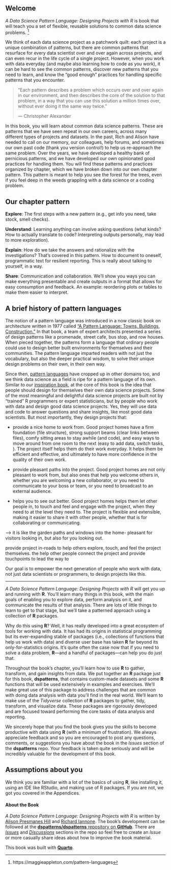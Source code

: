 ## Welcome {.unnumbered}

*A Data Science Pattern Language: Designing Projects with R* is book that will teach you a set of flexible, reusable solutions to common data science problems. ^[https://maggieappleton.com/pattern-languages] 

We think of each data science project as a patchwork quilt: each project is a unique combination of patterns, but there are common patterns that resurface for every data scientist over and over again across projects, and can even recur in the life cycle of a single project. However, when you work with data everyday (and maybe also learning how to code as you work), it can be hard to see the common patterns, discover new patterns that you need to learn, and know the "good enough" practices for handling specific patterns that you encounter.

> "Each pattern describes a problem which occurs over and over again in our environment, and then describes the core of the solution to that problem, in a way that you can use this solution a million times over, without ever doing it the same way twice."
>
> — Christopher Alexander

In this book, you will learn about common data science patterns. These are patterns that we have seen repeat in our own careers, across many different types of projects and datasets. In the past, Rich and Alison have needed to call on our memory, our colleagues, help forums, and sometimes our own past code (thank you version control!) to help us re-approach the same problem. Over the years, we have developed a healthy bank of pernicious patterns, and we have developed our own opinionated good practices for handling them. You will find these patterns and practices organized by chapter, which we have broken down into our own chapter pattern. This pattern is meant to help you see the forest for the trees, even if you feel deep in the weeds grappling with a data science or a coding problem.

## Our chapter pattern

**Explore**: The first steps with a new pattern (e.g., get info you need, take stock, smell checks).

**Understand**: Learning anything can involve asking questions (what kinds? How to actually translate to code? Interpreting outputs personally, may lead to more exploration).

**Explain**: How do we take the answers and rationalize with the investigations? That's covered in this pattern. How to document to oneself, programmatic text for resilient reporting. This is really about talking to yourself, in a way.

**Share**: Communication and collaboration. We'll show you ways you can make everything presentable and create outputs in a format that allows for easy consumption and feedback. An example: reordering plots or tables to make them easier to interpret.

## A brief history of pattern languages {-}

The notion of a pattern language was introduced in a now classic book on architecture written in 1977 called ["A Pattern Language: Towns, Buildings, Construction."](https://en.wikipedia.org/wiki/A_Pattern_Language) In that book, a team of expert architects presented a series of design patterns like a promenade, street cafe, bus stop, and row houses. When pieced together, the patterns form a language that ordinary people could use to design better built environments for themselves and their communities. The pattern language imparted readers with not just the vocabulary, but also the deeper practical wisdom, to solve their unique design problems on their own, in their own way.

Since then, [pattern languages](https://en.wikipedia.org/wiki/Pattern_language) have cropped up in other domains too, and we think data science as a field is ripe for a pattern language of its own. Similar to our [inspiration book](https://en.wikipedia.org/wiki/A_Pattern_Language), at the core of this book is the idea that people should design for themselves their own data science projects. Some of the most meaningful and delightful data science projects are built not by "trained" R programmers or expert statisticians, but by people who work with data and design good data science projects. Yes, they will use data and code to answer questions and share insights, like most good data scientists. But most importantly, they design projects that: 

+ provide a nice home to work from. Good project homes have a firm foundation (file structure), strong support beams (clear links between files), comfy sitting areas to stay awhile (and code), and easy ways to move around from one room to the next (easy to add data, switch tasks, ). The project itself helps them do their work everyday. It helps them be efficient and effective, and ultimately to have more confidence in the quality of their own work.

+ provide pleasant paths into the project. Good project homes are not only pleasant to work from, but also ones that help you welcome others in, whether you are welcoming a new collaborator, or you need to communicate to your boss or team, or you need to broadcast to an external audience.  

+ helps you to see out better. Good project homes helps them let other people in, to touch and feel and engage with the project, when they need to at the level they need to. The project is flexible and extensible, making it easier to share it with other people, whether that is for collaborating or communicating. 

--> it is like the garden paths and windows into the home- pleasant for visitors looking in, but also for you looking out.

provide project in-roads to help others explore, touch, and feel the project themselves. the help other people connect the project and provide touchpoints to lead the way to 

Our goal is to empower the next generation of people who work with data, not just data scientists or programmers, to design projects like this.

---


*A Data Science Pattern Language: Designing Projects with R* will get you up and running with **R**. You'll learn many things in this book, with the main goals of enabling you to explore data, perform analysis on it, and communicate the results of that analysis. There are lots of little things to learn to get to that stage, but we'll take a patterned approach using a collection of **R** packages.

Why do this using **R**? Well, it has really developed into a great ecosystem of tools for working with data. It has had its origins in statistical programming but its ever-expanding stable of packages (i.e., collections of functions that help us work with data) and diverse user base has taken **R** far beyond its only-for-statistics origins. It's quite often the case now that if you need to solve a data problem, **R**&mdash;and a handful of packages&mdash;can help you do just that.

Throughout the book's chapter, you'll learn how to use **R** to gather, transform, and gain insights from data. We put together an **R** package just for this book, **dspatterns**, that contains custom-made datasets and some **R** functions that will be used extensively in examples and exercises. We'll make great use of this package to address challenges that are common with doing data analysis with data you'll find in the real world. We'll learn to make use of the *Tidyverse* collection of **R** packages to gather, tidy, transform, and visualize data. These packages are rigorously developed and are focused toward performing the core tasks of data analysis and reporting. 

We sincerely hope that you find the book gives you the skills to become productive with data using **R** (with a minimum of frustration). We always appreciate feedback and so you are encouraged to post any questions, comments, or suggestions you have about the book in the *Issues* section of the **dspatterns** repo. Your feedback is taken quite seriously and will be incredibly valuable for the development of this book.

## Assumptions about you

We think you are familiar with a lot of the basics of using **R**, like installing it, using an IDE like RStudio, and making use of R packages. If you are not, we got you covered in the Appendices.

#### About the Book {-}

*A Data Science Pattern Language: Designing Projects with R* is written by [Alison Presmanes Hill](https://github.com/apreshill) and [Richard Iannone](https://github.com/rich-iannone). The book's development can be followed at the [**dspatterns/dspatterns** repository on **GitHub**](https://github.com/dspatterns/dspatterns). There are [*Issues*](https://github.com/dspatterns/dspatterns/issues) and [*Discussions*](https://github.com/dspatterns/dspatterns/discussions) sections in the repo so feel free to create an *Issue* or more casually share ideas about how to improve the book material.

This book was built with [**Quarto**](https://quarto.org).
